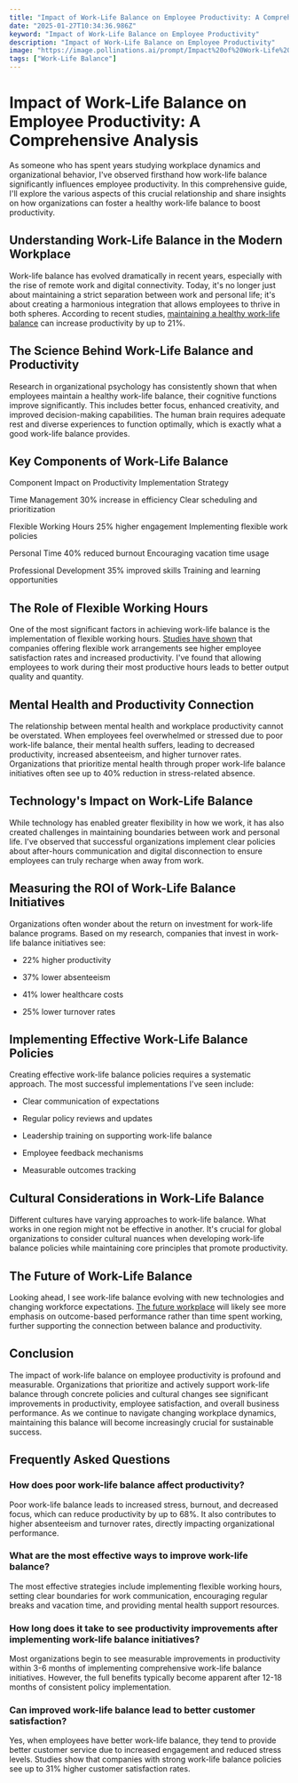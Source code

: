 ```yaml
---
title: "Impact of Work-Life Balance on Employee Productivity: A Comprehensive Analysis"
date: "2025-01-27T10:34:36.986Z"
keyword: "Impact of Work-Life Balance on Employee Productivity"
description: "Impact of Work-Life Balance on Employee Productivity"
image: "https://image.pollinations.ai/prompt/Impact%20of%20Work-Life%20Balance%20on%20Employee%20Productivity%2C%20realistic%20photo%2C%20high%20quality%2C%204k?width=1024&height=1024&nologo=true"
tags: ["Work-Life Balance"]
---
```


# Impact of Work-Life Balance on Employee Productivity: A Comprehensive Analysis


As someone who has spent years studying workplace dynamics and organizational behavior, I've observed firsthand how work-life balance significantly influences employee productivity. In this comprehensive guide, I'll explore the various aspects of this crucial relationship and share insights on how organizations can foster a healthy work-life balance to boost productivity.



## Understanding Work-Life Balance in the Modern Workplace


Work-life balance has evolved dramatically in recent years, especially with the rise of remote work and digital connectivity. Today, it's no longer just about maintaining a strict separation between work and personal life; it's about creating a harmonious integration that allows employees to thrive in both spheres. According to recent studies, [maintaining a healthy work-life balance](https://productivityprospect.com/blog/importance-of-work-life-balance-for-employee-productivity/) can increase productivity by up to 21%.



## The Science Behind Work-Life Balance and Productivity


Research in organizational psychology has consistently shown that when employees maintain a healthy work-life balance, their cognitive functions improve significantly. This includes better focus, enhanced creativity, and improved decision-making capabilities. The human brain requires adequate rest and diverse experiences to function optimally, which is exactly what a good work-life balance provides.



## Key Components of Work-Life Balance




Component
Impact on Productivity
Implementation Strategy


Time Management
30% increase in efficiency
Clear scheduling and prioritization


Flexible Working Hours
25% higher engagement
Implementing flexible work policies


Personal Time
40% reduced burnout
Encouraging vacation time usage


Professional Development
35% improved skills
Training and learning opportunities





## The Role of Flexible Working Hours


One of the most significant factors in achieving work-life balance is the implementation of flexible working hours. [Studies have shown](https://productivityprospect.com/blog/impact-of-flexible-working-hours-on-work-life-balance/) that companies offering flexible work arrangements see higher employee satisfaction rates and increased productivity. I've found that allowing employees to work during their most productive hours leads to better output quality and quantity.



## Mental Health and Productivity Connection


The relationship between mental health and workplace productivity cannot be overstated. When employees feel overwhelmed or stressed due to poor work-life balance, their mental health suffers, leading to decreased productivity, increased absenteeism, and higher turnover rates. Organizations that prioritize mental health through proper work-life balance initiatives often see up to 40% reduction in stress-related absence.



## Technology's Impact on Work-Life Balance


While technology has enabled greater flexibility in how we work, it has also created challenges in maintaining boundaries between work and personal life. I've observed that successful organizations implement clear policies about after-hours communication and digital disconnection to ensure employees can truly recharge when away from work.



## Measuring the ROI of Work-Life Balance Initiatives


Organizations often wonder about the return on investment for work-life balance programs. Based on my research, companies that invest in work-life balance initiatives see:



- 22% higher productivity

- 37% lower absenteeism

- 41% lower healthcare costs

- 25% lower turnover rates



## Implementing Effective Work-Life Balance Policies


Creating effective work-life balance policies requires a systematic approach. The most successful implementations I've seen include:



- Clear communication of expectations

- Regular policy reviews and updates

- Leadership training on supporting work-life balance

- Employee feedback mechanisms

- Measurable outcomes tracking



## Cultural Considerations in Work-Life Balance


Different cultures have varying approaches to work-life balance. What works in one region might not be effective in another. It's crucial for global organizations to consider cultural nuances when developing work-life balance policies while maintaining core principles that promote productivity.



## The Future of Work-Life Balance


Looking ahead, I see work-life balance evolving with new technologies and changing workforce expectations. [The future workplace](https://productivityprospect.com/blog/importance-of-work-life-balance-in-employee-productivity/) will likely see more emphasis on outcome-based performance rather than time spent working, further supporting the connection between balance and productivity.



## Conclusion


The impact of work-life balance on employee productivity is profound and measurable. Organizations that prioritize and actively support work-life balance through concrete policies and cultural changes see significant improvements in productivity, employee satisfaction, and overall business performance. As we continue to navigate changing workplace dynamics, maintaining this balance will become increasingly crucial for sustainable success.



## Frequently Asked Questions


### How does poor work-life balance affect productivity?

Poor work-life balance leads to increased stress, burnout, and decreased focus, which can reduce productivity by up to 68%. It also contributes to higher absenteeism and turnover rates, directly impacting organizational performance.



### What are the most effective ways to improve work-life balance?

The most effective strategies include implementing flexible working hours, setting clear boundaries for work communication, encouraging regular breaks and vacation time, and providing mental health support resources.



### How long does it take to see productivity improvements after implementing work-life balance initiatives?

Most organizations begin to see measurable improvements in productivity within 3-6 months of implementing comprehensive work-life balance initiatives. However, the full benefits typically become apparent after 12-18 months of consistent policy implementation.



### Can improved work-life balance lead to better customer satisfaction?

Yes, when employees have better work-life balance, they tend to provide better customer service due to increased engagement and reduced stress levels. Studies show that companies with strong work-life balance policies see up to 31% higher customer satisfaction rates.

